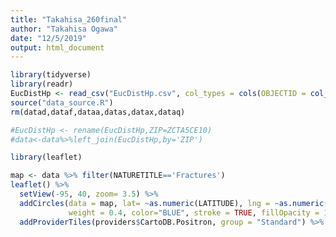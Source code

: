 ```yaml
---
title: "Takahisa_260final"
author: "Takahisa Ogawa"
date: "12/5/2019"
output: html_document
---
```


```r
library(tidyverse)
library(readr)
EucDistHp <- read_csv("EucDistHp.csv", col_types = cols(OBJECTID = col_skip()))
source("data_source.R")
rm(datad,dataf,dataa,datas,datax,dataq)
```


```r
#EucDistHp <- rename(EucDistHp,ZIP=ZCTA5CE10)
#data<-data%>%left_join(EucDistHp,by='ZIP')
```




```r
library(leaflet)

map <- data %>% filter(NATURETITLE=='Fractures') 
leaflet() %>% 
  setView(-95, 40, zoom= 3.5) %>% 
  addCircles(data = map, lat= ~as.numeric(LATITUDE), lng = ~as.numeric(LONGITUDE),
             weight = 0.4, color="BLUE", stroke = TRUE, fillOpacity = 1) %>%
  addProviderTiles(providers$CartoDB.Positron, group = "Standard") %>%    addScaleBar()

```




